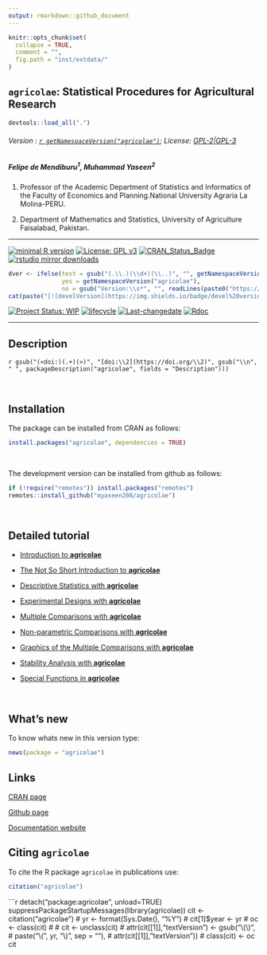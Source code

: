 ```yaml
---
output: rmarkdown::github_document
---
```


```r
knitr::opts_chunk$set(
  collapse = TRUE,
  comment = "",
  fig.path = "inst/extdata/"
)
```

## `agricolae`: Statistical Procedures for Agricultural Research

```r
devtools::load_all(".")
```

###### Version : [`r getNamespaceVersion("agricolae")`](https://myaseen208.github.io/agricolae/);  License: [GPL-2|GPL-3](https://www.r-project.org/Licenses/)


##### *Felipe de Mendiburu^1^, Muhammad Yaseen^2^*

1. Professor of the Academic Department of Statistics and Informatics of the Faculty of Economics and Planning.National University Agraria La Molina-PERU.

2. Department of Mathematics and Statistics, University of Agriculture Faisalabad, Pakistan.


***

[![minimal R version](https://img.shields.io/badge/R>%3D-2.10.0-6666ff.svg)](https://cran.r-project.org/)
[![License: GPL v3](https://img.shields.io/badge/License-GPL%20v3-blue.svg)](https://www.gnu.org/licenses/gpl-3.0)
[![CRAN_Status_Badge](https://www.r-pkg.org/badges/version-last-release/agricolae)](https://cran.r-project.org/package=agricolae)
[![rstudio mirror downloads](https://cranlogs.r-pkg.org/badges/grand-total/agricolae?color=green)](https://CRAN.R-project.org/package=agricolae)
<!-- [![packageversion](https://img.shields.io/badge/Package%20version-0.2.3.3-orange.svg)](https://github.com/myaseen208/agricolae) -->

```r
dver <- ifelse(test = gsub("(.\\.)(\\d+)(\\..)", "", getNamespaceVersion("agricolae")) != "",
               yes = getNamespaceVersion("agricolae"),
               no = gsub("Version:\\s*", "", readLines(paste0("https://raw.githubusercontent.com/", "myaseen208/agricolae", "/master/DESCRIPTION"))[grep("Version:", readLines(paste0("https://raw.githubusercontent.com/", "myaseen208/agricolae", "/master/DESCRIPTION")))]))
cat(paste("[![develVersion](https://img.shields.io/badge/devel%20version-", dver, "-orange.svg)](https://github.com/myaseen208/agricolae)", sep = ""))
```

<!-- [![GitHub Download Count](https://github-basic-badges.herokuapp.com/downloads/myaseen208/agricolae/total.svg)] -->
[![Project Status: WIP](http://www.repostatus.org/badges/latest/inactive.svg)](http://www.repostatus.org/#inactive)
[![lifecycle](https://img.shields.io/badge/lifecycle-stable-brightgreen.svg)](https://www.tidyverse.org/lifecycle/#stable)
[![Last-changedate](https://img.shields.io/badge/last%20change-`r gsub('-', '--', Sys.Date())`-yellowgreen.svg)](https://github.com/myaseen208/agricolae)
[![Rdoc](http://www.rdocumentation.org/badges/version/agricolae)](http://www.rdocumentation.org/packages/agricolae)

***

## Description
`r gsub("(<doi:)(.+)(>)", "[doi:\\2](https://doi.org/\\2)", gsub("\\n", " ", packageDescription("agricolae", fields = "Description")))`

&nbsp;
&nbsp;


## Installation
The package can be installed from CRAN as follows:

```r
install.packages("agricolae", dependencies = TRUE)
```


&nbsp;


The development version can be installed from github as follows:

```r
if (!require("remotes")) install.packages("remotes")
remotes::install_github("myaseen208/agricolae")
```

&nbsp;
&nbsp;

## Detailed tutorial
* [Introduction to **agricolae**](https://myaseen208.github.io/agricolae/articles/Intro_agricolae.html)

* [The Not So Short Introduction to **agricolae**](https://myaseen208.github.io/agricolae/articles/Introduction.html)

* [Descriptive Statistics with **agricolae**](https://myaseen208.github.io/agricolae/articles/DescriptiveStats.html)


* [Experimental Designs with **agricolae**](https://myaseen208.github.io/agricolae/articles/ExperimentalDesign.html)



* [Multiple Comparisons with **agricolae**](https://myaseen208.github.io/agricolae/articles/MultipleComparisons.html)


* [Non-parametric Comparisons with **agricolae**](https://myaseen208.github.io/agricolae/articles/Non-parametricComparisons.html)


* [Graphics of the Multiple Comparisons with **agricolae**](https://myaseen208.github.io/agricolae/articles/GraphicsMultipleComparisons.html)


* [Stability Analysis with **agricolae**](https://myaseen208.github.io/agricolae/articles/StabilityAnalysis.html)


* [Special Functions in **agricolae**](https://myaseen208.github.io/agricolae/articles/SpecialFunctions.html)

&nbsp;
&nbsp;


## What's new
To know whats new in this version type:

```r
news(package = "agricolae")
```

## Links

[CRAN page](https://cran.r-project.org/package=agricolae)

[Github page](https://github.com/myaseen208/agricolae)

[Documentation website](https://myaseen208.github.io/agricolae/)



## Citing `agricolae`
To cite the R package `agricolae` in publications use:

```r
citation("agricolae")
```

```r
detach("package:agricolae", unload=TRUE)
suppressPackageStartupMessages(library(agricolae))
cit <- citation("agricolae")
# yr <- format(Sys.Date(), "%Y")
# cit[1]$year <- yr
# oc <- class(cit)
# 
# cit <- unclass(cit)
# attr(cit[[1]],"textVersion") <- gsub("\\(\\)",
#                                      paste("\\(", yr, "\\)", sep = ""),
#                                      attr(cit[[1]],"textVersion"))
# class(cit) <- oc
cit
